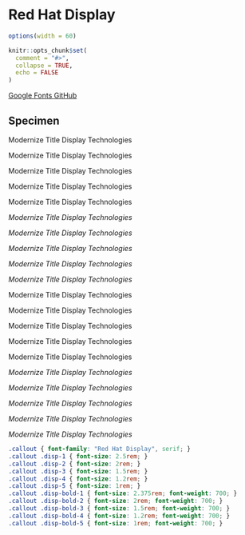 # Red Hat Display

```r
options(width = 60)

knitr::opts_chunk$set(
  comment = "#>",
  collapse = TRUE,
  echo = FALSE
)
```

<a href="https://fonts.google.com/specimen/Red+Hat+Display" class="btn btn-outline-secondary" role="button" target="_blank">
<i class="bi bi-box-arrow-up-right"></i>
Google Fonts
</a>
<a href="https://github.com/RedHatOfficial/RedHatFont" class="btn btn-outline-secondary" role="button" target="_blank">
<i class="bi bi-box-arrow-up-right"></i>
GitHub
</a>

## Specimen

::: {.callout}

:::: {.disp-1}
Modernize Title Display Technologies
::::

:::: {.disp-2}
Modernize Title Display Technologies
::::

:::: {.disp-3}
Modernize Title Display Technologies
::::

:::: {.disp-4}
Modernize Title Display Technologies
::::

:::: {.disp-5}
Modernize Title Display Technologies
::::

:::: {.disp-1}
_Modernize Title Display Technologies_
::::

:::: {.disp-2}
_Modernize Title Display Technologies_
::::

:::: {.disp-3}
_Modernize Title Display Technologies_
::::

:::: {.disp-4}
_Modernize Title Display Technologies_
::::

:::: {.disp-5}
_Modernize Title Display Technologies_
::::

:::: {.disp-bold-1}
Modernize Title Display Technologies
::::

:::: {.disp-bold-2}
Modernize Title Display Technologies
::::

:::: {.disp-bold-3}
Modernize Title Display Technologies
::::

:::: {.disp-bold-4}
Modernize Title Display Technologies
::::

:::: {.disp-bold-5}
Modernize Title Display Technologies
::::

:::: {.disp-bold-1}
_Modernize Title Display Technologies_
::::

:::: {.disp-bold-2}
_Modernize Title Display Technologies_
::::

:::: {.disp-bold-3}
_Modernize Title Display Technologies_
::::

:::: {.disp-bold-4}
_Modernize Title Display Technologies_
::::

:::: {.disp-bold-5}
_Modernize Title Display Technologies_
::::

:::

<link rel="preconnect" href="https://fonts.googleapis.com">
<link rel="preconnect" href="https://fonts.gstatic.com" crossorigin>
<link href="https://fonts.googleapis.com/css2?family=Red+Hat+Display:ital,wght@0,400;0,700;1,400;1,700&display=swap" rel="stylesheet">

```css
.callout { font-family: "Red Hat Display", serif; }
.callout .disp-1 { font-size: 2.5rem; }
.callout .disp-2 { font-size: 2rem; }
.callout .disp-3 { font-size: 1.5rem; }
.callout .disp-4 { font-size: 1.2rem; }
.callout .disp-5 { font-size: 1rem; }
.callout .disp-bold-1 { font-size: 2.375rem; font-weight: 700; }
.callout .disp-bold-2 { font-size: 2rem; font-weight: 700; }
.callout .disp-bold-3 { font-size: 1.5rem; font-weight: 700; }
.callout .disp-bold-4 { font-size: 1.2rem; font-weight: 700; }
.callout .disp-bold-5 { font-size: 1rem; font-weight: 700; }
```
